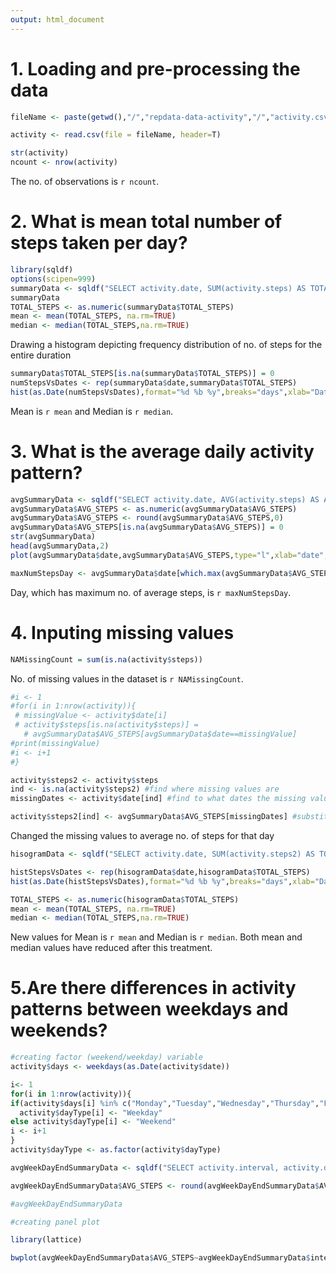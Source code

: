 ```yaml
---
output: html_document
---
```


1. Loading and pre-processing the data
======================================

```r
fileName <- paste(getwd(),"/","repdata-data-activity","/","activity.csv",sep="")

activity <- read.csv(file = fileName, header=T)

str(activity)
ncount <- nrow(activity)
```
The no. of observations is `r ncount`.

2. What is mean total number of steps taken per day?
====================================================

```r
library(sqldf)
options(scipen=999)
summaryData <- sqldf("SELECT activity.date, SUM(activity.steps) AS TOTAL_STEPS FROM activity GROUP BY activity.date")
summaryData
TOTAL_STEPS <- as.numeric(summaryData$TOTAL_STEPS)
mean <- mean(TOTAL_STEPS, na.rm=TRUE)
median <- median(TOTAL_STEPS,na.rm=TRUE)
```


Drawing a histogram depicting frequency distribution of no. of steps for the entire duration

```r
summaryData$TOTAL_STEPS[is.na(summaryData$TOTAL_STEPS)] = 0
numStepsVsDates <- rep(summaryData$date,summaryData$TOTAL_STEPS)
hist(as.Date(numStepsVsDates),format="%d %b %y",breaks="days",xlab="Date",ylab="No. of steps",freq=TRUE)

```

Mean is `r mean` and Median is `r median`.

3. What is the average daily activity pattern?
==============================================

```r
avgSummaryData <- sqldf("SELECT activity.date, AVG(activity.steps) AS AVG_STEPS FROM activity GROUP BY activity.date")
avgSummaryData$AVG_STEPS <- as.numeric(avgSummaryData$AVG_STEPS)
avgSummaryData$AVG_STEPS <- round(avgSummaryData$AVG_STEPS,0)
avgSummaryData$AVG_STEPS[is.na(avgSummaryData$AVG_STEPS)] = 0
str(avgSummaryData)
head(avgSummaryData,2)
plot(avgSummaryData$date,avgSummaryData$AVG_STEPS,type="l",xlab="date",ylab="Average no. of steps per day")

maxNumStepsDay <- avgSummaryData$date[which.max(avgSummaryData$AVG_STEPS)]

```

Day, which has maximum no. of average steps,  is `r maxNumStepsDay`.


4. Inputing missing values
===========================

```r
NAMissingCount = sum(is.na(activity$steps))

```

No. of missing values in the dataset is `r NAMissingCount`.


```r
#i <- 1
#for(i in 1:nrow(activity)){
 # missingValue <- activity$date[i]
 # activity$steps[is.na(activity$steps)] =     
   # avgSummaryData$AVG_STEPS[avgSummaryData$date==missingValue]
#print(missingValue)
#i <- i+1
#}

activity$steps2 <- activity$steps
ind <- is.na(activity$steps2) #find where missing values are
missingDates <- activity$date[ind] #find to what dates the missing values belong to

activity$steps2[ind] <- avgSummaryData$AVG_STEPS[missingDates] #substitute the missing values with average values of no. of steps for that date


```

Changed the missing values to average no. of steps for that day

```r

hisogramData <- sqldf("SELECT activity.date, SUM(activity.steps2) AS TOTAL_STEPS FROM activity GROUP BY activity.date")

histStepsVsDates <- rep(hisogramData$date,hisogramData$TOTAL_STEPS)
hist(as.Date(histStepsVsDates),format="%d %b %y",breaks="days",xlab="Date",ylab="No. of steps",freq=TRUE)

TOTAL_STEPS <- as.numeric(hisogramData$TOTAL_STEPS)
mean <- mean(TOTAL_STEPS, na.rm=TRUE)
median <- median(TOTAL_STEPS,na.rm=TRUE)
```

New values for Mean is `r mean` and Median is `r median`.
Both mean and median values have reduced after this treatment.


5.Are there differences in activity patterns between weekdays and weekends?
============================================================================

```r
#creating factor (weekend/weekday) variable
activity$days <- weekdays(as.Date(activity$date))

i<- 1
for(i in 1:nrow(activity)){
if(activity$days[i] %in% c("Monday","Tuesday","Wednesday","Thursday","Friday"))
  activity$dayType[i] <- "Weekday"
else activity$dayType[i] <- "Weekend"
i <- i+1
}
activity$dayType <- as.factor(activity$dayType)

avgWeekDayEndSummaryData <- sqldf("SELECT activity.interval, activity.dayType,AVG(activity.steps) AS AVG_STEPS FROM activity GROUP BY  activity.interval, activity.dayType")

avgWeekDayEndSummaryData$AVG_STEPS <- round(avgWeekDayEndSummaryData$AVG_STEPS,0)

#avgWeekDayEndSummaryData

#creating panel plot

library(lattice)

bwplot(avgWeekDayEndSummaryData$AVG_STEPS~avgWeekDayEndSummaryData$interval|avgWeekDayEndSummaryData$dayType,type="l",ylab="Number of steps",xlab="Interval",main="Activity by weekday/weekend",layout=c(1,2))

```
